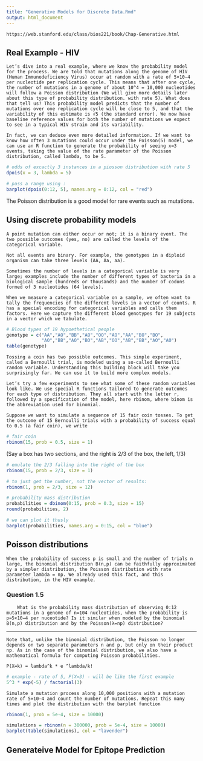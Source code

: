 ```yaml
---
title: "Generative Models for Discrete Data.Rmd"
output: html_document
---
```


    https://web.stanford.edu/class/bios221/book/Chap-Generative.html

## Real Example - HIV

    Let’s dive into a real example, where we know the probability model for the process. We are told that mutations along the genome of HIV (Human Immunodeficiency Virus) occur at random with a rate of 5×10−4 per nucleotide per replication cycle. This means that after one cycle, the number of mutations in a genome of about 10^4 = 10,000 nucleotides will follow a Poisson distribution (We will give more details later about this type of probability distribution. with rate 5). What does that tell us? This probability model predicts that the number of mutations over one replication cycle will be close to 5, and that the variability of this estimate is √5 (the standard error). We now have baseline reference values for both the number of mutations we expect to see in a typical HIV strain and its variability.

    In fact, we can deduce even more detailed information. If we want to know how often 3 mutations could occur under the Poisson(5) model, we can use an R function to generate the probability of seeing x=3 events, taking the value of the rate parameter of the Poisson distribution, called lambda, to be 5.

```R

# odds of excactly 3 instances in a piosson distribution with rate 5
dpois(x = 3, lambda = 5)
```

```R

# pass a range using :
barplot(dpois(0:12, 5), names.arg = 0:12, col = "red")
```


The Poisson distribution is a good model for rare events such as mutations.

## Using discrete probability models

    A point mutation can either occur or not; it is a binary event. The two possible outcomes (yes, no) are called the levels of the categorical variable.
    
    Not all events are binary. For example, the genotypes in a diploid organism can take three levels (AA, Aa, aa).
    
    Sometimes the number of levels in a categorical variable is very large; examples include the number of different types of bacteria in a biological sample (hundreds or thousands) and the number of codons formed of 3 nucleotides (64 levels).
    
    When we measure a categorical variable on a sample, we often want to tally the frequencies of the different levels in a vector of counts. R has a special encoding for categorical variables and calls them factors. Here we capture the different blood genotypes for 19 subjects in a vector which we tabulate.
    
```R

# Blood types of 19 hypoethetical people
genotype = c("AA","AO","BB","AO","OO","AO","AA","BO","BO",
             "AO","BB","AO","BO","AB","OO","AB","BB","AO","AO")
table(genotype)
```

    Tossing a coin has two possible outcomes. This simple experiment, called a Bernoulli trial, is modeled using a so-called Bernoulli random variable. Understanding this building block will take you surprisingly far. We can use it to build more complex models.
    
    Let’s try a few experiments to see what some of these random variables look like. We use special R functions tailored to generate outcomes for each type of distribution. They all start with the letter r, followed by a specification of the model, here rbinom, where binom is the abbreviation used for binomial.
    
    Suppose we want to simulate a sequence of 15 fair coin tosses. To get the outcome of 15 Bernoulli trials with a probability of success equal to 0.5 (a fair coin), we write
    
```R

# fair coin 
rbinom(15, prob = 0.5, size = 1)
```

(Say a box has two sections, and the right is 2/3 of the box, the left, 1/3)


```R

# emulate the 2/3 falling into the right of the box
rbinom(15, prob = 2/3, size = 1)

# to just get the number, not the vector of results:
rbinom(1, prob = 2/3, size = 12)

# probability mass distribution 
probabilities = dbinom(0:15, prob = 0.3, size = 15)
round(probabilities, 2)

# we can plot it thusly
barplot(probabilities, names.arg = 0:15, col = "blue")
```

## Poisson distributions

    When the probability of success p is small and the number of trials n large, the binomial distribution B(n,p) can be faithfully approximated by a simpler distribution, the Poisson distribution with rate parameter lambda = np. We already used this fact, and this distribution, in the HIV example.
    
### Question 1.5

        What is the probability mass distribution of observing 0:12 mutations in a genome of n=104 nucleotides, when the probability is p=5×10−4 per nuceotide? Is it similar when modeled by the binomial B(n,p) distribution and by the Poisson(λ=np) distribution?

---
    Note that, unlike the binomial distribution, the Poisson no longer depends on two separate parameters n and p, but only on their product np. As in the case of the binomial distribution, we also have a mathematical formula for computing Poisson probabilities.
    
    P(X=k) = lambda^k * e ^lambda/k!

```R

# example - rate of 5, P(X=3) - will be like the first example
5^3 * exp(-5) / factorial(3)
```

    Simulate a mutation process along 10,000 positions with a mutation rate of 5×10−4 and count the number of mutations. Repeat this many times and plot the distribution with the barplot function

```R

rbinom(1, prob = 5e-4, size = 10000)

simulations = rbinom(n = 300000, prob = 5e-4, size = 10000)
barplot(table(simulations), col = "lavender")
```


## Generateive Model for Epitope Prediction

